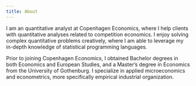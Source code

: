 ```yaml
---
title: About
---
```


I am an quantitative analyst at Copenhagen Economics, where I help clients
with quantitative analyses related to competition economics. I enjoy
solving complex quantitative problems creatively, where I am able to
leverage my in-depth knowledge of statistical programming languages.

Prior to joining Copenhagen Economics, I obtained Bachelor degrees in
both Economics and European Studies, and a Master's degree in Economics from
the University of Gothenburg. I specialize in applied	microeconomics and
econometrics, more specifically empirical industrial organization.
